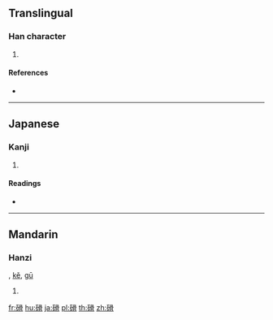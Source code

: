 {{character info/new}}
{{also|滑}}
==Translingual==

===Han character===
{{Han char|rn=112|rad=石|as=10|sn=15|four=|canj=MRBBB}}

# {{defn|Han|sort=石10}}

====References====
* {{Han ref|kx=0834.210|dkj=24389|dj=1251.180|hdz=42447.080|uh=78C6|ud=30918}}

----

==Japanese==

===Kanji===
{{ja-kanji|grade=|rs=石10}}

# {{defn|lang=ja|sort=石10}}

====Readings====
* {{ja-readings|on=[[かつ]] (katsu), [[げち]] (gechi), [[かち]] (kachi)|kun=|nanori=}}

----

==Mandarin==

===Hanzi===
{{cmn-hanzi|pin=[[huá]] ([[hua2]]), [[kuǐ]] ([[kui3]])|wg=hua<sup>2</sup>, k'uei<sup>3</sup>}}, [[kě]], [[gū]]
# {{defn|lang=cmn|sort=石10}}

[[fr:磆]]
[[hu:磆]]
[[ja:磆]]
[[pl:磆]]
[[th:磆]]
[[zh:磆]]